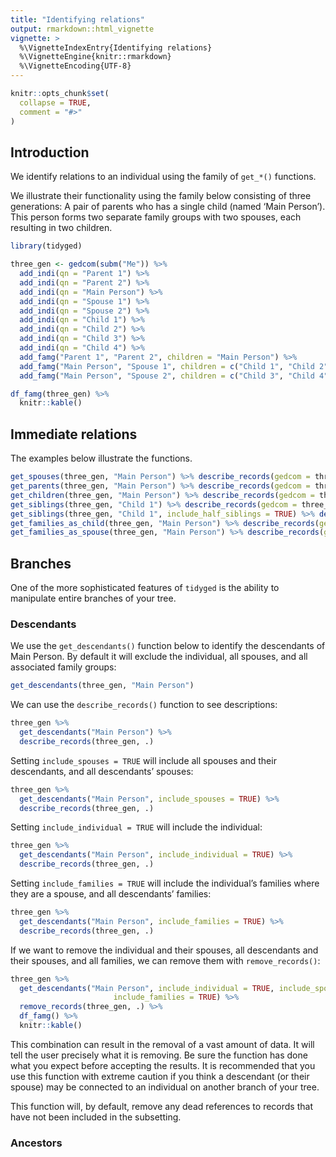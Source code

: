 ```yaml
---
title: "Identifying relations"
output: rmarkdown::html_vignette
vignette: >
  %\VignetteIndexEntry{Identifying relations}
  %\VignetteEngine{knitr::rmarkdown}
  %\VignetteEncoding{UTF-8}
---
```


```r
knitr::opts_chunk$set(
  collapse = TRUE,
  comment = "#>"
)
```

## Introduction

We identify relations to an individual using the family of `get_*()` functions.

We illustrate their functionality using the family below consisting of three generations: A pair of parents who has a single child (named 'Main Person'). This person forms two separate family groups with two spouses, each resulting in two children.

```r
library(tidyged)

three_gen <- gedcom(subm("Me")) %>% 
  add_indi(qn = "Parent 1") %>% 
  add_indi(qn = "Parent 2") %>% 
  add_indi(qn = "Main Person") %>% 
  add_indi(qn = "Spouse 1") %>% 
  add_indi(qn = "Spouse 2") %>%
  add_indi(qn = "Child 1") %>% 
  add_indi(qn = "Child 2") %>% 
  add_indi(qn = "Child 3") %>% 
  add_indi(qn = "Child 4") %>% 
  add_famg("Parent 1", "Parent 2", children = "Main Person") %>% 
  add_famg("Main Person", "Spouse 1", children = c("Child 1", "Child 2")) %>%
  add_famg("Main Person", "Spouse 2", children = c("Child 3", "Child 4"))

df_famg(three_gen) %>% 
  knitr::kable()
```

## Immediate relations

The examples below illustrate the functions.

```r
get_spouses(three_gen, "Main Person") %>% describe_records(gedcom = three_gen)
get_parents(three_gen, "Main Person") %>% describe_records(gedcom = three_gen)
get_children(three_gen, "Main Person") %>% describe_records(gedcom = three_gen)
get_siblings(three_gen, "Child 1") %>% describe_records(gedcom = three_gen)
get_siblings(three_gen, "Child 1", include_half_siblings = TRUE) %>% describe_records(gedcom = three_gen)
get_families_as_child(three_gen, "Main Person") %>% describe_records(gedcom = three_gen)
get_families_as_spouse(three_gen, "Main Person") %>% describe_records(gedcom = three_gen)
```

## Branches

One of the more sophisticated features of `tidyged` is the ability to manipulate entire branches of your tree. 

### Descendants

We use the `get_descendants()` function below to identify the descendants of Main Person. By default it will exclude the individual, all spouses, and all associated family groups:

```r
get_descendants(three_gen, "Main Person")
```

We can use the `describe_records()` function to see descriptions:

```r
three_gen %>% 
  get_descendants("Main Person") %>% 
  describe_records(three_gen, .)
```

Setting `include_spouses = TRUE` will include all spouses and their descendants, and all descendants' spouses:

```r
three_gen %>% 
  get_descendants("Main Person", include_spouses = TRUE) %>% 
  describe_records(three_gen, .)
```

Setting `include_individual = TRUE` will include the individual:

```r
three_gen %>% 
  get_descendants("Main Person", include_individual = TRUE) %>% 
  describe_records(three_gen, .)
```

Setting `include_families = TRUE` will include the individual's families where they are a spouse, and all descendants' families:

```r
three_gen %>% 
  get_descendants("Main Person", include_families = TRUE) %>% 
  describe_records(three_gen, .)
```

If we want to remove the individual and their spouses, all descendants and their spouses, and all families, we can remove them with `remove_records()`:

```r
three_gen %>% 
  get_descendants("Main Person", include_individual = TRUE, include_spouses = TRUE,
                       include_families = TRUE) %>% 
  remove_records(three_gen, .) %>% 
  df_famg() %>% 
  knitr::kable()
```

This combination can result in the removal of a vast amount of data. It will tell the user precisely what it is removing. Be sure the function has done what you expect before accepting the results. It is recommended that you use this function with extreme caution if you think a descendant (or their spouse) may be connected to an individual on another branch of your tree.

This function will, by default, remove any dead references to records that have not been included in the subsetting.

### Ancestors

